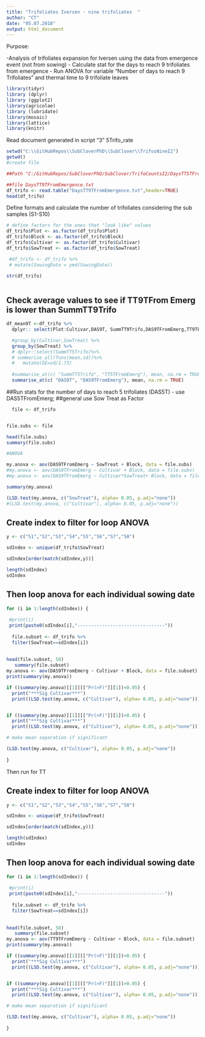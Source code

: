 ```yaml
---
title: "Trifoliates Iversen - nine trifoliates  "
author: "CT"
date: "05.07.2018" 
output: html_document
---
```


Purpose:

-Analysis of trifoliates expansion for Iversen using the data from emergence event (not from sowing) 
- Calculate stat for the days to reach 9 trifoliates from emergence 
- Run ANOVA for variable "Number of days to reach 9 Trifoliates " and thermal time to 9 trifoliate leaves  
 
```r
library(tidyr)
library (dplyr)
library (ggplot2)
library(agricolae)
library (lubridate)
library(mosaic)
library(lattice)
library(knitr)
```

Read document generated in script "3" 5Trifo_rate

```r
setwd("C:\\GitHubRepos\\SubCloverPhD\\SubClover\\TrifosNineI2")
getwd()
#create file

##Path "C:/GitHubRepos/SubCloverPhD/SubClover/TrifoCountsI2/DaysTT5TFromEmergence.txt"

##file DaysTT9TFromEmergence.txt
df_trifo <- read.table("DaysTT9TFromEmergence.txt",header=TRUE)
head(df_trifo)


```



Define formats and calculate the number of trifoliates considering the sub samples (S1-S10)

```r


# define factors for the ones that "look like" values
df_trifo$Plot <- as.factor(df_trifo$Plot)
df_trifo$Block <- as.factor(df_trifo$Block)
df_trifo$Cultivar <- as.factor(df_trifo$Cultivar)
df_trifo$SowTreat <- as.factor(df_trifo$SowTreat)

 #df_trifo <- df_trifo %>%
 # mutate(SowingDate = ymd(SowingDate)) 

str(df_trifo)



```

## Check average values to see if TT9TFrom Emerg is lower than SummTT9Trifo

```r

df_mean9T <-df_trifo %>%
  dplyr:: select(Plot:Cultivar,DAS9T, SummTT9Trifo,DAS9TFromEmerg,TT9TFromEmerg )%>%

  #group_by(Cultivar,SowTreat) %>%
  group_by(SowTreat) %>%
  # dplyr::select(SummTT5Trifo)%>%
  # summarise_all(funs(mean,sd))%>%
  #   mutate(SE=sd/1.73)
  
  #summarise_at(c( "SummTT5Trifo", "TT5TFromEmerg"), mean, na.rm = TRUE)
  summarise_at(c( "DAS9T", "DAS9TFromEmerg"), mean, na.rm = TRUE)


```



##Run stats for the number of days to reach 5 trifoliates (DAS5T) - use DAS5TFromEmerg;
##general use Sow Treat as Factor 

```r
 
  file <- df_trifo


file.subs <- file 

head(file.subs)
summary(file.subs)

#ANOVA

my.anova <- aov(DAS9TFromEmerg ~ SowTreat + Block, data = file.subs)
#my.anova <- aov(DAS9TFromEmerg ~ Cultivar + Block, data = file.subs)
#my.anova <- aov(DAS9TFromEmerg ~ Cultivar*SowTreat+ Block, data = file.subs)

summary(my.anova)

```


```r
(LSD.test(my.anova, c("SowTreat"), alpha= 0.05, p.adj="none"))
#(LSD.test(my.anova, c("Cultivar"), alpha= 0.05, p.adj="none"))

```



## Create index to filter for loop ANOVA

```r
y <- c("S1","S2","S3","S4","S5","S6","S7","S8")

sdIndex <- unique(df_trifo$SowTreat)

sdIndex[order(match(sdIndex,y))]

length(sdIndex)
sdIndex
```
## Then loop anova for each individual sowing date 
```r
for (i in 1:length(sdIndex)) {
  
 #print(i)
 print(paste0(sdIndex[i],"--------------------------------"))
  
  file.subset <- df_trifo %>%
  filter(SowTreat==sdIndex[i])
  
 
head(file.subset, 50)
   summary(file.subset)
my.anova <- aov(DAS9TFromEmerg ~ Cultivar + Block, data = file.subset)
print(summary(my.anova))

if ((summary(my.anova)[[1]][["Pr(>F)"]][1])<0.05) {
  print("***Sig Cultivar***") 
  print((LSD.test(my.anova, c("Cultivar"), alpha= 0.05, p.adj="none"))) } 


if ((summary(my.anova)[[1]][["Pr(>F)"]][1])>0.05) {
  print("***Sig Cultivar***") 
  print((LSD.test(my.anova, c("Cultivar"), alpha= 0.05, p.adj="none"))) } 

# make mean separation if significant

(LSD.test(my.anova, c("Cultivar"), alpha= 0.05, p.adj="none"))
  
}

```

Then run for TT 


## Create index to filter for loop ANOVA

```r
y <- c("S1","S2","S3","S4","S5","S6","S7","S8")

sdIndex <- unique(df_trifo$SowTreat)

sdIndex[order(match(sdIndex,y))]

length(sdIndex)
sdIndex
```
## Then loop anova for each individual sowing date 
```r
for (i in 1:length(sdIndex)) {
  
 #print(i)
 print(paste0(sdIndex[i],"--------------------------------"))
  
  file.subset <- df_trifo %>%
  filter(SowTreat==sdIndex[i])
  
 
head(file.subset, 50)
   summary(file.subset)
my.anova <- aov(TT9TFromEmerg ~ Cultivar + Block, data = file.subset)
print(summary(my.anova))

if ((summary(my.anova)[[1]][["Pr(>F)"]][1])<0.05) {
  print("***Sig Cultivar***") 
  print((LSD.test(my.anova, c("Cultivar"), alpha= 0.05, p.adj="none"))) } 


if ((summary(my.anova)[[1]][["Pr(>F)"]][1])>0.05) {
  print("***Sig Cultivar***") 
  print((LSD.test(my.anova, c("Cultivar"), alpha= 0.05, p.adj="none"))) } 

# make mean separation if significant

(LSD.test(my.anova, c("Cultivar"), alpha= 0.05, p.adj="none"))
  
}

```




